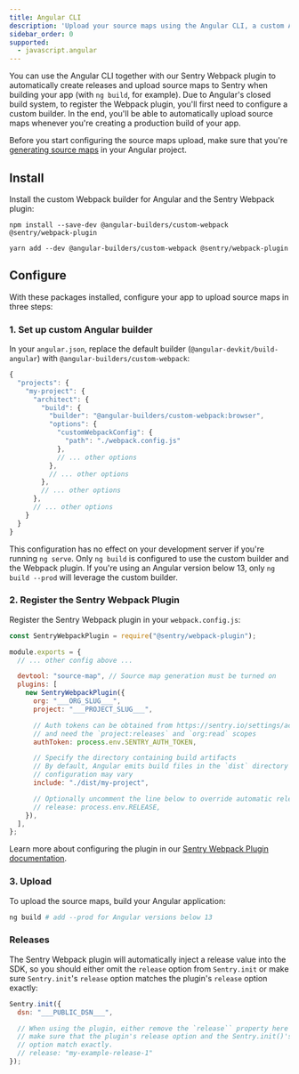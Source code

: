 ```yaml
---
title: Angular CLI
description: 'Upload your source maps using the Angular CLI, a custom Angular builder and the Sentry Webpack plugin.'
sidebar_order: 0
supported:
  - javascript.angular
---
```


You can use the Angular CLI together with our Sentry Webpack plugin to automatically create releases and upload source maps to Sentry when building your app (with `ng build`, for example).
Due to Angular's closed build system, to register the Webpack plugin, you'll first need to configure a custom builder.
In the end, you'll be able to automatically upload source maps whenever you're creating a production build of your app.

<Alert level="warning">

Before you start configuring the source maps upload, make sure that you're [generating source maps](../../.#generating-source-maps) in your Angular project.

  </Alert>

## Install

Install the custom Webpack builder for Angular and the Sentry Webpack plugin:

```shell {tabTitle:npm}
npm install --save-dev @angular-builders/custom-webpack @sentry/webpack-plugin
```

```shell {tabTitle:Yarn}
yarn add --dev @angular-builders/custom-webpack @sentry/webpack-plugin
```

## Configure

With these packages installed, configure your app to upload source maps in three steps:

### 1. Set up custom Angular builder

In your `angular.json`, replace the default builder (`@angular-devkit/build-angular`) with `@angular-builders/custom-webpack`:

```javascript {filename:angular.json}
{
  "projects": {
    "my-project": {
      "architect": {
        "build": {
          "builder": "@angular-builders/custom-webpack:browser",
          "options": {
            "customWebpackConfig": {
              "path": "./webpack.config.js"
            },
            // ... other options
          },
          // ... other options
        },
        // ... other options
      },
      // ... other options
    }
  }
}
```

<Alert>

This configuration has no effect on your development server if you're running `ng serve`.
Only `ng build` is configured to use the custom builder and the Webpack plugin.
If you're using an Angular version below 13, only `ng build --prod` will leverage the custom builder.

</Alert>

### 2. Register the Sentry Webpack Plugin

Register the Sentry Webpack plugin in your `webpack.config.js`:

```javascript {filename:webpack.config.js}
const SentryWebpackPlugin = require("@sentry/webpack-plugin");

module.exports = {
  // ... other config above ...

  devtool: "source-map", // Source map generation must be turned on
  plugins: [
    new SentryWebpackPlugin({
      org: "___ORG_SLUG___",
      project: "___PROJECT_SLUG___",

      // Auth tokens can be obtained from https://sentry.io/settings/account/api/auth-tokens/
      // and need the `project:releases` and `org:read` scopes
      authToken: process.env.SENTRY_AUTH_TOKEN,

      // Specify the directory containing build artifacts
      // By default, Angular emits build files in the `dist` directory but your
      // configuration may vary
      include: "./dist/my-project",

      // Optionally uncomment the line below to override automatic release name detection
      // release: process.env.RELEASE,
    }),
  ],
};
```

Learn more about configuring the plugin in our [Sentry Webpack Plugin documentation](https://github.com/getsentry/sentry-webpack-plugin).

### 3. Upload

To upload the source maps, build your Angular application:

```bash
ng build # add --prod for Angular versions below 13
```

### Releases

The Sentry Webpack plugin will automatically inject a release value into the SDK, so you should either omit the `release` option from `Sentry.init` or make sure `Sentry.init`'s `release` option matches the plugin's `release` option exactly:

```javascript
Sentry.init({
  dsn: "___PUBLIC_DSN___",

  // When using the plugin, either remove the `release`` property here entirely or
  // make sure that the plugin's release option and the Sentry.init()'s release
  // option match exactly.
  // release: "my-example-release-1"
});
```

